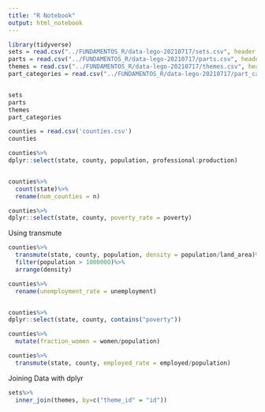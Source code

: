 ```yaml
---
title: "R Notebook"
output: html_notebook
---
```



```r

library(tidyverse)
sets = read.csv("../FUNDAMENTOS_R/data-lego-20210717/sets.csv", header = TRUE, sep = ",", dec = ".")
parts = read.csv("../FUNDAMENTOS_R/data-lego-20210717/parts.csv", header = TRUE, sep = ",", dec = ".")
themes = read.csv("../FUNDAMENTOS_R/data-lego-20210717/themes.csv", header = TRUE, sep = ",", dec = ".")
part_categories = read.csv("../FUNDAMENTOS_R/data-lego-20210717/part_categories.csv", header = TRUE, sep = ",", dec = ".")


sets
parts
themes
part_categories
```

```r
counties = read.csv('counties.csv')
counties

counties%>%
dplyr::select(state, county, population, professional:production)


counties%>%
  count(state)%>%
  rename(num_counties = n)

counties%>%
dplyr::select(state, county, poverty_rate = poverty)

```

Using transmute

```r
counties%>%
  transmute(state, county, population, density = population/land_area)%>%
  filter(population > 1000000)%>%
  arrange(density)
```

```r
counties%>%
  rename(unemployment_rate = unemployment)


counties%>%
dplyr::select(state, county, contains("poverty"))
```
```r
counties%>%
  mutate(fraction_women = women/population)

counties%>%
  transmute(state, county, employed_rate = employed/population)
```

Joining Data with dplyr

```r
sets%>% 
  inner_join(themes, by=c("theme_id" = "id"))

```



































